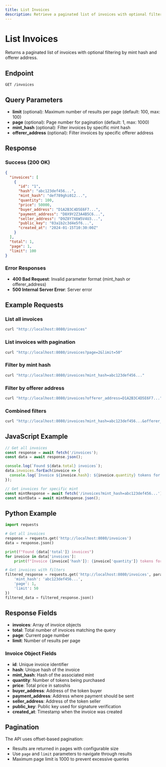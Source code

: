 ```yaml
---
title: List Invoices
description: Retrieve a paginated list of invoices with optional filtering
---
```


# List Invoices

Returns a paginated list of invoices with optional filtering by mint hash and offerer address.

## Endpoint

```
GET /invoices
```

## Query Parameters

- **limit** (optional): Maximum number of results per page (default: 100, max: 100)
- **page** (optional): Page number for pagination (default: 1, max: 1000)
- **mint_hash** (optional): Filter invoices by specific mint hash
- **offerer_address** (optional): Filter invoices by specific offerer address

## Response

### Success (200 OK)

```json
{
  "invoices": [
    {
      "id": "1",
      "hash": "abc123def456...",
      "mint_hash": "def789ghi012...",
      "quantity": 100,
      "price": 50000,
      "buyer_address": "D1A2B3C4D5E6F7...",
      "payment_address": "D8X9Y2Z3A4B5C6...",
      "seller_address": "D9Z8Y7X6W5V4U3...",
      "public_key": "03a1b2c3d4e5f6...",
      "created_at": "2024-01-15T10:30:00Z"
    }
  ],
  "total": 1,
  "page": 1,
  "limit": 100
}
```

### Error Responses

- **400 Bad Request**: Invalid parameter format (mint_hash or offerer_address)
- **500 Internal Server Error**: Server error

## Example Requests

### List all invoices

```bash
curl "http://localhost:8080/invoices"
```

### List invoices with pagination

```bash
curl "http://localhost:8080/invoices?page=2&limit=50"
```

### Filter by mint hash

```bash
curl "http://localhost:8080/invoices?mint_hash=abc123def456..."
```

### Filter by offerer address

```bash
curl "http://localhost:8080/invoices?offerer_address=D1A2B3C4D5E6F7..."
```

### Combined filters

```bash
curl "http://localhost:8080/invoices?mint_hash=abc123def456...&offerer_address=D1A2B3C4D5E6F7...&page=1&limit=25"
```

## JavaScript Example

```javascript
// Get all invoices
const response = await fetch('/invoices');
const data = await response.json();

console.log(`Found ${data.total} invoices`);
data.invoices.forEach(invoice => {
  console.log(`Invoice ${invoice.hash}: ${invoice.quantity} tokens for ${invoice.price} satoshis`);
});

// Get invoices for specific mint
const mintResponse = await fetch('/invoices?mint_hash=abc123def456...');
const mintData = await mintResponse.json();
```

## Python Example

```python
import requests

# Get all invoices
response = requests.get('http://localhost:8080/invoices')
data = response.json()

print(f"Found {data['total']} invoices")
for invoice in data['invoices']:
    print(f"Invoice {invoice['hash']}: {invoice['quantity']} tokens for {invoice['price']} satoshis")

# Get invoices with filters
filtered_response = requests.get('http://localhost:8080/invoices', params={
    'mint_hash': 'abc123def456...',
    'page': 1,
    'limit': 50
})
filtered_data = filtered_response.json()
```

## Response Fields

- **invoices**: Array of invoice objects
- **total**: Total number of invoices matching the query
- **page**: Current page number
- **limit**: Number of results per page

### Invoice Object Fields

- **id**: Unique invoice identifier
- **hash**: Unique hash of the invoice
- **mint_hash**: Hash of the associated mint
- **quantity**: Number of tokens being purchased
- **price**: Total price in satoshis
- **buyer_address**: Address of the token buyer
- **payment_address**: Address where payment should be sent
- **seller_address**: Address of the token seller
- **public_key**: Public key used for signature verification
- **created_at**: Timestamp when the invoice was created

## Pagination

The API uses offset-based pagination:
- Results are returned in pages with configurable size
- Use `page` and `limit` parameters to navigate through results
- Maximum page limit is 1000 to prevent excessive queries
